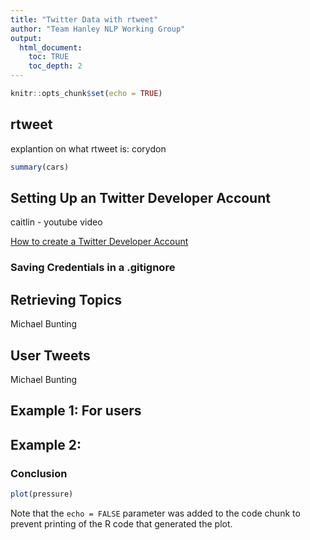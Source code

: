 ```yaml
---
title: "Twitter Data with rtweet"
author: "Team Hanley NLP Working Group"
output:
  html_document:
    toc: TRUE
    toc_depth: 2
---
```


```r
knitr::opts_chunk$set(echo = TRUE)
```

## rtweet

explantion on what rtweet is: corydon

```r
summary(cars)
```

## Setting Up an Twitter Developer Account
caitlin -  youtube video

[How to create a Twitter Developer Account](https://www.extly.com/docs/autotweetng_joocial/tutorials/how-to-auto-post-from-joomla-to-twitter/apply-for-a-twitter-developer-account/#apply-for-a-developer-account)


### Saving Credentials in a .gitignore

## Retrieving Topics

Michael Bunting

## User Tweets

Michael Bunting

## Example 1: For users 

## Example 2:

### Conclusion
```r
plot(pressure)
```

Note that the `echo = FALSE` parameter was added to the code chunk to prevent printing of the R code that generated the plot.
